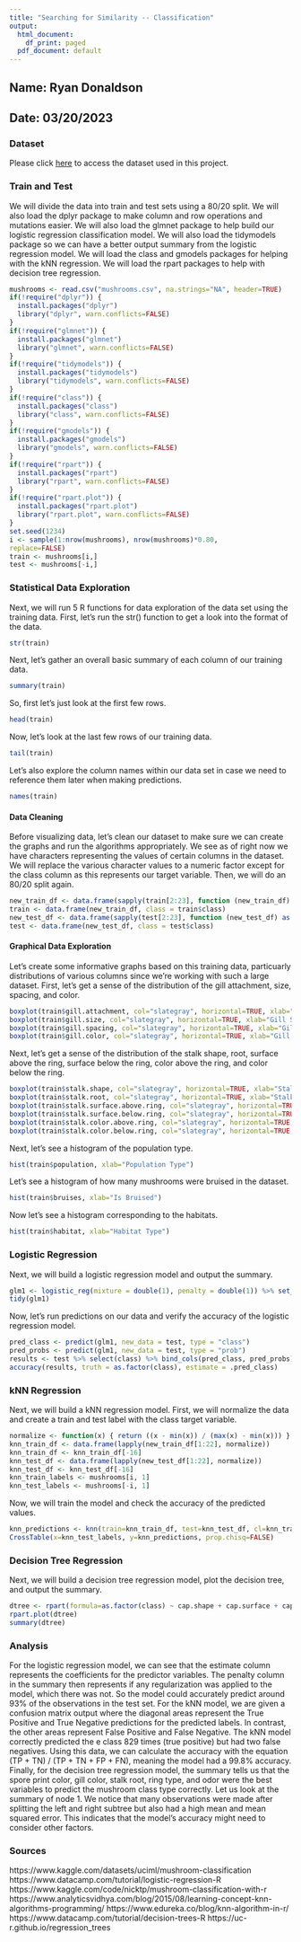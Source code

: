```yaml
---
title: "Searching for Similarity -- Classification"
output:
  html_document:
    df_print: paged
  pdf_document: default
---
```


## Name: Ryan Donaldson
## Date: 03/20/2023

### Dataset
Please click [here](https://www.kaggle.com/datasets/uciml/mushroom-classification) to access the dataset used in this project.

### Train and Test
We will divide the data into train and test sets using a 80/20 split. We will also load the dplyr package to make column and row operations and mutations easier. We will also load the glmnet package to help build our logistic regression classification model. We will also load the tidymodels package so we can have a better output summary from the logistic regression model. We will load the class and gmodels packages for helping with the kNN regression. We will load the rpart packages to help with decision tree regression. 

```r
mushrooms <- read.csv("mushrooms.csv", na.strings="NA", header=TRUE)
if(!require("dplyr")) {
  install.packages("dplyr")
  library("dplyr", warn.conflicts=FALSE)
}
if(!require("glmnet")) {
  install.packages("glmnet")
  library("glmnet", warn.conflicts=FALSE)
}
if(!require("tidymodels")) {
  install.packages("tidymodels")
  library("tidymodels", warn.conflicts=FALSE)
}
if(!require("class")) {
  install.packages("class")
  library("class", warn.conflicts=FALSE)
}
if(!require("gmodels")) {
  install.packages("gmodels")
  library("gmodels", warn.conflicts=FALSE)
}
if(!require("rpart")) {
  install.packages("rpart")
  library("rpart", warn.conflicts=FALSE)
}
if(!require("rpart.plot")) {
  install.packages("rpart.plot")
  library("rpart.plot", warn.conflicts=FALSE)
}
set.seed(1234)
i <- sample(1:nrow(mushrooms), nrow(mushrooms)*0.80,
replace=FALSE)
train <- mushrooms[i,]
test <- mushrooms[-i,]
```

### Statistical Data Exploration
Next, we will run 5 R functions for data exploration of the data set using the training data. First, let's run the str() function to get a look into the format of the data.
```r
str(train)
```
Next, let's gather an overall basic summary of each column of our training data.
```r
summary(train)
```
So, first let's just look at the first few rows.
```r
head(train)
```
Now, let's look at the last few rows of our training data.
```r
tail(train)
```
Let's also explore the column names within our data set in case we need to reference them later when making predictions.
```r
names(train)
```
#### Data Cleaning
Before visualizing data, let's clean our dataset to make sure we can create the graphs and run the algorithms appropriately. We see as of right now we have characters representing the values of certain columns in the dataset. We will replace the various character values to a numeric factor except for the class column as this represents our target variable. Then, we will do an 80/20 split again.
```r
new_train_df <- data.frame(sapply(train[2:23], function (new_train_df) as.numeric(as.factor(new_train_df))))
train <- data.frame(new_train_df, class = train$class)
new_test_df <- data.frame(sapply(test[2:23], function (new_test_df) as.numeric(as.factor(new_test_df))))
test <- data.frame(new_test_df, class = test$class)
```
 
#### Graphical Data Exploration
Let's create some informative graphs based on this training data, particuarly distributions of various columns since we're working with such a large dataset. First, let's get a sense of the distribution of the gill attachment, size, spacing, and color.
```r
boxplot(train$gill.attachment, col="slategray", horizontal=TRUE, xlab="Gill Attachment Type", main="Gill Attachment Distribution")
boxplot(train$gill.size, col="slategray", horizontal=TRUE, xlab="Gill Size Type", main="Gill Size Distribution")
boxplot(train$gill.spacing, col="slategray", horizontal=TRUE, xlab="Gill Spacing Type", main="Gill Spacing Distribution")
boxplot(train$gill.color, col="slategray", horizontal=TRUE, xlab="Gill Color Type", main="Gill Color Distribution")
```
Next, let's get a sense of the distribution of the stalk shape, root, surface above the ring, surface below the ring, color above the ring, and color below the ring.
```r
boxplot(train$stalk.shape, col="slategray", horizontal=TRUE, xlab="Stalk Shape Type", main="Stalk Shape Distribution")
boxplot(train$stalk.root, col="slategray", horizontal=TRUE, xlab="Stalk Root Type", main="Stalk Root Distribution")
boxplot(train$stalk.surface.above.ring, col="slategray", horizontal=TRUE, xlab="Type of Stalk's Surface Above Ring", main="Stalk Surface Above Ring Distribution")
boxplot(train$stalk.surface.below.ring, col="slategray", horizontal=TRUE, xlab="Type of Stalk's Surface Below Ring", main="Stalk Surface Below Ring Distribution")
boxplot(train$stalk.color.above.ring, col="slategray", horizontal=TRUE, xlab="Type of Stalk's Color Above Ring", main="Stalk Color Above Ring Distribution")
boxplot(train$stalk.color.below.ring, col="slategray", horizontal=TRUE, xlab="Type of Stalk's Color Below Ring", main="Stalk Color Below Ring Distribution")
```
Next, let's see a histogram of the population type.
```r
hist(train$population, xlab="Population Type")
```
Let's see a histogram of how many mushrooms were bruised in the dataset.
```r
hist(train$bruises, xlab="Is Bruised")
```
Now let's see a histogram corresponding to the habitats.
```r
hist(train$habitat, xlab="Habitat Type")
```

### Logistic Regression
Next, we will build a logistic regression model and output the summary.
```r
glm1 <- logistic_reg(mixture = double(1), penalty = double(1)) %>% set_engine("glmnet") %>% fit(as.factor(class) ~ cap.shape + cap.surface + cap.color + bruises + odor + gill.attachment + gill.spacing + gill.size + gill.color + stalk.shape + stalk.root + stalk.surface.above.ring + stalk.surface.below.ring + stalk.color.above.ring + stalk.color.below.ring + veil.color + ring.number + ring.type + spore.print.color + population + habitat, data=train)
tidy(glm1)
```
Now, let's run predictions on our data and verify the accuracy of the logistic regression model.
```r
pred_class <- predict(glm1, new_data = test, type = "class")
pred_probs <- predict(glm1, new_data = test, type = "prob")
results <- test %>% select(class) %>% bind_cols(pred_class, pred_probs)
accuracy(results, truth = as.factor(class), estimate = .pred_class)
```
### kNN Regression
Next, we will build a kNN regression model. First, we will normalize the data and create a train and test label with the class target variable.
```r
normalize <- function(x) { return ((x - min(x)) / (max(x) - min(x))) }
knn_train_df <- data.frame(lapply(new_train_df[1:22], normalize))
knn_train_df <- knn_train_df[-16]
knn_test_df <- data.frame(lapply(new_test_df[1:22], normalize))
knn_test_df <- knn_test_df[-16]
knn_train_labels <- mushrooms[i, 1]
knn_test_labels <- mushrooms[-i, 1]
```
Now, we will train the model and check the accuracy of the predicted values.
```r
knn_predictions <- knn(train=knn_train_df, test=knn_test_df, cl=knn_train_labels, k=40)
CrossTable(x=knn_test_labels, y=knn_predictions, prop.chisq=FALSE)
```

### Decision Tree Regression
Next, we will build a decision tree regression model, plot the decision tree, and output the summary.
```r
dtree <- rpart(formula=as.factor(class) ~ cap.shape + cap.surface + cap.color + bruises + odor + gill.attachment + gill.spacing + gill.size + gill.color + stalk.shape + stalk.root + stalk.surface.above.ring + stalk.surface.below.ring + stalk.color.above.ring + stalk.color.below.ring + veil.color + ring.number + ring.type + spore.print.color + population + habitat, data=train, method="anova")
rpart.plot(dtree)
summary(dtree)
```
### Analysis
For the logistic regression model, we can see that the estimate column represents the coefficients for the predictor variables. The penalty column in the summary then represents if any regularization was applied to the model, which there was not. So the model could accurately predict around 93% of the observations in the test set. For the kNN model, we are given a confusion matrix output where the diagonal areas represent the True Positive and True Negative predictions for the predicted labels. In contrast, the other areas represent False Positive and False Negative. The kNN model correctly predicted the e class 829 times (true positive) but had two false negatives. Using this data, we can calculate the accuracy with the equation (TP + TN) / (TP + TN + FP + FN), meaning the model had a 99.8% accuracy. Finally, for the decision tree regression model, the summary tells us that the spore print color, gill color, stalk root, ring type, and odor were the best variables to predict the mushroom class type correctly. Let us look at the summary of node 1. We notice that many observations were made after splitting the left and right subtree but also had a high mean and mean squared error. This indicates that the model's accuracy might need to consider other factors.  

### Sources
https://www.kaggle.com/datasets/uciml/mushroom-classification
https://www.datacamp.com/tutorial/logistic-regression-R
https://www.kaggle.com/code/nicktp/mushroom-classification-with-r
https://www.analyticsvidhya.com/blog/2015/08/learning-concept-knn-algorithms-programming/
https://www.edureka.co/blog/knn-algorithm-in-r/
https://www.datacamp.com/tutorial/decision-trees-R
https://uc-r.github.io/regression_trees
